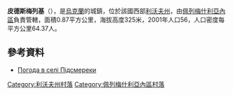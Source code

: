 {{coord|49|38|15|N|24|49|43|E|scale:100000|display=title}}

'''皮德斯梅列基'''（{{lang-uk|Підсмереки}}），是[[烏克蘭|烏克蘭]]的城鎮，位於該國西部[[利沃夫州|利沃夫州]]，由[[佩列梅什利亞內區|佩列梅什利亞內區]]負責管轄，面積0.87平方公里，海拔高度325米，2001年人口56，人口密度每平方公里64.37人。

==參考資料==
* [http://weather.in.ua/ua/l'vovskaja/20653 Погода в селі Підсмереки]

[[Category:利沃夫州村落|Category:利沃夫州村落]]
[[Category:佩列梅什利亞內區村落|Category:佩列梅什利亞內區村落]]


{{Lviv-geo-stub}}